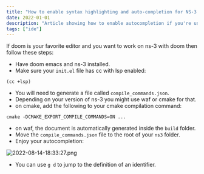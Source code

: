 ```yaml
---
title: "How to enable syntax highlighting and auto-completion for NS-3 in Doom Emacs?"
date: 2022-01-01
description: "Article showing how to enable autocompletion if you're using NS-3"
tags: ["ide"]
---
```


If doom is your favorite editor and you want to work on ns-3 with doom then follow these steps:

- Have doom emacs and ns-3 installed.
- Make sure your `init.el` file has cc with lsp enabled:

```plaintext
(cc +lsp)
```

- You will need to generate a file called `compile_commands.json`.
- Depending on your version of ns-3 you might use waf or cmake for that.
- on cmake, add the following to your cmake compilation command:

```plaintext
cmake -DCMAKE_EXPORT_COMPILE_COMMANDS=ON ...
```

- on waf, the document is automatically generated inside the `build` folder.
- Move the `compile_commands.json` file to the root of your `ns3` folder.
- Enjoy your autocompletion:

<img
  src="https://cdn.hashnode.com/res/hashnode/image/upload/v1660527250695/Tcd-TeaFQ.png"
  alt="2022-08-14-18:33:27.png"
  class="md:h-128"
/>

- You can use `g d` to jump to the definition of an identifier.

